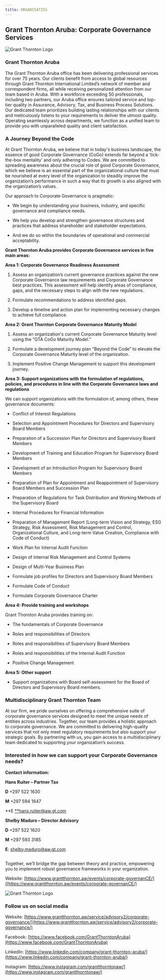 ```yaml
---
title: ORGANISATIES  
---
```


## Grant Thornton Aruba: Corporate Governance Services

![Grant Thornton Logo](/images/organizations/grant-thornton-logo.png)

### Grant Thornton Aruba

The Grant Thornton Aruba office has been delivering professional services for
over 75 years. Our clients benefit from access to global resources through Grant
Thornton International Limited’s network of member and correspondent firms, all
while receiving personalized attention from our team based in Aruba. With a
workforce exceeding 50 professionals, including two partners, our Aruba office
ensures tailored service and top-tier quality in Assurance, Advisory, Tax, and
Business Process Solutions. Our dedicated team prioritizes building lasting
relationships with our clients and meticulously listens to your requirements to
deliver the utmost quality. Operating seamlessly across departments, we function
as a unified team to provide you with unparalleled quality and client
satisfaction.

### A Journey Beyond the Code 

At Grant Thornton Aruba, we believe that in today's business landscape, the
essence of good Corporate Governance (CoGo) extends far beyond a ‘tick-the-box
mentality’ and only adhering to Codes. We are committed to spreading awareness
about the crucial role of good Corporate Governance, which we believe is an
essential part of the organizational culture that must be nourished at every
level of the organization to steadily improve the organization’s performance in
such a way that its growth is also aligned with the organization’s values. 

Our approach to Corporate Governance is pragmatic: 

- We begin by understanding your business, industry, and specific governance and
  compliance needs.

- We help you develop and strengthen governance structures and practices that
  address shareholder and stakeholder expectations. 

- And we do so within the boundaries of operational and commercial
  acceptability. 

**Grant Thornton Aruba provides Corporate Governance services in five main
areas:**

**Area 1: Corporate Governance Readiness Assessment**

1. Assess an organization’s current governance practices against the new
   Corporate Governance law requirements and Corporate Governance best
   practices. This assessment will help identify areas of compliance, gaps, and
   the necessary steps to align with the new regulations.

2. Formulate recommendations to address identified gaps.

3. Develop a timeline and action plan for implementing necessary changes to
   achieve full compliance.

**Area 2: Grant Thornton Corporate Governance Maturity Model**

1. Assess an organization's current Corporate Governance Maturity level using
   the “GTA CoGo Maturity Model.”

2. Formulate a development journey plan “Beyond the Code” to elevate the
   Corporate Governance Maturity level of the organization.

3. Implement Positive Change Management to support this development journey.

**Area 3: Support organizations with the formulation of regulations, policies,
and procedures in line with the Corporate Governance laws and regulations**

We can support organizations with the formulation of, among others, these
governance documents:

- Conflict of Interest Regulations

- Selection and Appointment Procedures for Directors and Supervisory Board
  Members

- Preparation of a Succession Plan for Directors and Supervisory Board Members

- Development of Training and Education Program for Supervisory Board Members

- Development of an Introduction Program for Supervisory Board Members

- Preparation of Plan for Appointment and Reappointment of Supervisory Board
  Members and Succession Plan

- Preparation of Regulations for Task Distribution and Working Methods of the
  Supervisory Board

- Internal Procedures for Financial Information

- Preparation of Management Report (Long-term Vision and Strategy, ESG Strategy,
  Risk Assessment, Risk Management and Control, Organizational Culture, and
  Long-term Value Creation, Compliance with Code of Conduct)

- Work Plan for Internal Audit Function

- Design of Internal Risk Management and Control Systems

- Design of Multi-Year Business Plan

- Formulate job profiles for Directors and Supervisory Board Members

- Formulate Code of Conduct

- Formulate Corporate Governance Charter

**Area 4: Provide training and workshops**

Grant Thornton Aruba provides training on:

- The fundamentals of Corporate Governance

- Roles and responsibilities of Directors

- Roles and responsibilities of Supervisory Board Members

- Roles and responsibilities of the Internal Audit Function

- Positive Change Management

**Area 5: Other support**

- Support organizations with Board self-assessment for the Board of Directors
  and Supervisory Board members.

### Multidisciplinary Grant Thornton Team

At our firm, we pride ourselves on offering a comprehensive suite of corporate
governance services designed to meet the unique needs of entities across
industries. Together, our team provides a holistic approach to corporate
governance. We are committed to delivering high-quality services that not only
meet regulatory requirements but also support your strategic goals. By
partnering with us, you gain access to a multidisciplinary team dedicated to
supporting your organization’s success.

### Interested in how we can support your Corporate Governance needs?

**Contact information:**

**Hans Ruiter – Partner Tax**

**D** +297 522 1630

**M** +297 594 1647

**E [**hans.ruiter@aw.gt.com](hans.ruiter@aw.gt.com)

**Shelby Maduro – Director Advisory**

**D** +297 522 1620

**M** +297 593 3185

**E**: [shelby.maduro@aw.gt.com](shelby.maduro@aw.gt.com)

## 

Together, we’ll bridge the gap between theory and practice, empowering you to
implement robust governance frameworks in your organization.

Website:
[https://www.grantthornton.aw/events/corporate-governanCE/]([https://www.grantthornton.aw/events/corporate-governanCE/)

![Grant Thornton Logo](/images/organizations/grant-thornton-logo.png)

### Follow us on social media

Website:
[https://www.grantthornton.aw/service/advisory2/corporate-governance/](https://www.grantthornton.aw/service/advisory2/corporate-governance/)

Facebook:
[https://www.facebook.com/GrantThorntonAruba](https://www.facebook.com/GrantThorntonAruba)

LinkedIn:
[https://www.linkedin.com/company/grant-thornton-aruba/](https://www.linkedin.com/company/grant-thornton-aruba/)

Instagram:
[https://www.instagram.com/grantthorntonaw/](https://www.instagram.com/grantthorntonaw/)
